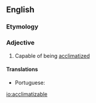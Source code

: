 ==English==

===Etymology===
{{suffix|acclimatize|able|lang=en}}

===Adjective===
{{head|en|adjective}}

# Capable of being [[acclimatized]]

====Translations====
{{trans-top|capable of being acclimatized}}
* Portuguese: {{t|pt|aclimatável}}
{{trans-mid}}
{{trans-bottom}}

[[io:acclimatizable]]